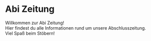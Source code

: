 
# Abi Zeitung

Willkommen zur Abi Zeitung!<br />
Hier findest du alle Informationen rund um unsere Abschlusszeitung.<br />
Viel Spaß beim Stöbern!<br />

<NewPage />
<Danksagung />
<NewPage />
<Inhaltsverzeichnis />
<NewPage />
<Schülervorstellung />
<NewPage />
<Timeline />
<NewPage />
<Einwegflaschen />
<NewPage />
<Schülerranking />
<NewPage />
<Lehrervorstellung />
<NewPage />
<LKVorstellung />
<NewPage />
<StudienfahrtDachau />
<NewPage />
<Bibelpong />
<NewPage />
<ZitateUndAnekdoten />
<NewPage />
<StudienfahrtPrag />
<NewPage />
<Lehrerranking />
<NewPage />
<Mottowoche />
<NewPage />
<UnserAbschluss />
<NewPage />
<Danksagung />
<NewPage />
<Ende />
